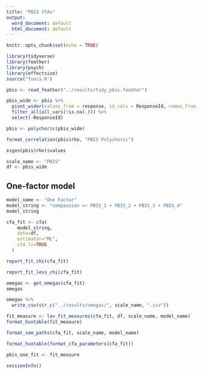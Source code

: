 ```yaml
---
title: "PBIS CFAs"
output:
  word_document: default
  html_document: default
---
```


```r
knitr::opts_chunk$set(echo = TRUE)
```

```r
library(tidyverse)
library(feather)
library(psych)
library(effectsize)
source("funcs.R")
```

```r
pbis <- read_feather("../results/tidy_pbis.feather")
```

```r
pbis_wide <- pbis %>% 
  pivot_wider(values_from = response, id_cols = ResponseId, names_from = item) %>% 
  filter_all(all_vars(!is.na(.))) %>% 
  select(-ResponseId)
```

```r
pbis <- polychoric(pbis_wide)
```

```r
format_correlation(pbis$rho, "PBIS Polychoric")
```

```r
eigen(pbis$rho)$values
```

```r
scale_name <- "PBIS"
df <- pbis_wide
```

## One-factor model

```r
model_name <- "One Factor"
model_string <- "compassion =~ PBIS_1 + PBIS_2 + PBIS_3 + PBIS_4"
model_string
```

```r
cfa_fit <- cfa(
    model_string, 
    data=df,
    estimator="ML",
    std.lv=TRUE
  )
```

```r
report_fit_chi(cfa_fit)
```

```r
report_fit_less_chi(cfa_fit)
```

```r
omegas <- get_omegas(cfa_fit)
omegas
```

```r
omegas %>% 
  write_csv(str_c("../results/omegas/", scale_name, ".csv"))
```

```r
fit_measure <- lav_fit_measures(cfa_fit, df, scale_name, model_name)
format_huxtable(fit_measure)
```

```r
format_sem_paths(cfa_fit, scale_name, model_name)
```

```r
format_huxtable(format_cfa_parameters(cfa_fit))
```

```r
pbis_one_fit <- fit_measure
```

```r
sessionInfo()
```
